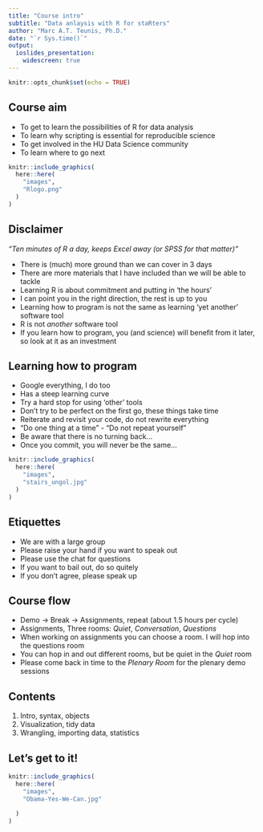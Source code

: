 ```yaml
---
title: "Course intro"
subtitle: "Data anlaysis with R for staRters"
author: "Marc A.T. Teunis, Ph.D."
date: "`r Sys.time()`"
output: 
  ioslides_presentation:
    widescreen: true
---
```


```r
knitr::opts_chunk$set(echo = TRUE)
```

## Course aim

 - To get to learn the possibilities of R for data analysis
 - To learn why scripting is essential for reproducible science
 - To get involved in the HU Data Science community
 - To learn where to go next
 
```r
knitr::include_graphics(
  here::here(
    "images",
    "Rlogo.png"
  )
)
```
 
 
## Disclaimer
 
 _"Ten minutes of R a day, keeps Excel away (or SPSS for that matter)"_
 
 - There is (much) more ground than we can cover in 3 days
 - There are more materials that I have included than we will be able to tackle
 - Learning R is about commitment and putting in 'the hours'
 - I can point you in the right direction, the rest is up to you
 - Learning how to program is not the same as learning 'yet another' software tool
 - R is not _another_ software tool
 - If you learn how to program, you (and science) will benefit from it later, so look at it as an investment
 
## Learning how to program {.smaller .build}

 - Google everything, I do too
 - Has a steep learning curve
 - Try a hard stop for using 'other' tools
 - Don't try to be perfect on the first go, these things take time
 - Reiterate and revisit your code, do not rewrite everything
 - "Do one thing at a time" - "Do not repeat yourself"
 - Be aware that there is no turning back...
 - Once you commit, you will never be the same...
 
```r
knitr::include_graphics(
  here::here(
    "images",
    "stairs_ungol.jpg"
  )
)
```
 
 
## Etiquettes
 
  - We are with a large group
  - Please raise your hand if you want to speak out
  - Please use the chat for questions
  - If you want to bail out, do so quitely
  - If you don't agree, please speak up
  
## Course flow

 - Demo -> Break -> Assignments, repeat (about 1.5 hours per cycle)
 - Assignments, Three rooms: _Quiet_, _Conversation_, _Questions_
 - When working on assignments you can choose a room. I will hop into the questions room 
 - You can hop in and out different rooms, but be quiet in the _Quiet_ room
 - Please come back in time to the _Plenary Room_ for the plenary demo sessions 
 
## Contents

 1. Intro, syntax, objects
 2. Visualization, tidy data
 3. Wrangling, importing data, statistics
  
## Let's get to it!

```r
knitr::include_graphics(
  here::here(
    "images",
    "Obama-Yes-We-Can.jpg"
    
  )
)
```

